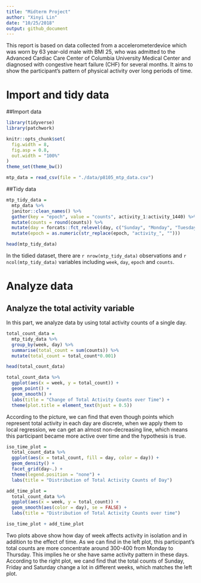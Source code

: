 ```yaml
---
title: "Midterm Project"
author: "Xinyi Lin"
date: "10/25/2018"
output: github_document
---
```


This report is based on data collected from a accelerometerdevice which was worn by 63 year-old male with BMI 25, who was admitted to the Advanced Cardiac Care Center of Columbia University Medical Center and diagnosed with congestive heart failure (CHF)  for several months. It aims to show the participant's pattern of physical activity over long periods of time.

# Import and tidy data

##Import data

```r
library(tidyverse)
library(patchwork)

knitr::opts_chunk$set(
  fig.width = 8,
  fig.asp = 0.8,
  out.width = "100%"
)
theme_set(theme_bw())
```

```r
mtp_data = read_csv(file = "./data/p8105_mtp_data.csv")
```

##Tidy data

```r
mtp_tidy_data =
  mtp_data %>% 
  janitor::clean_names() %>% 
  gather(key = "epoch", value = "counts", activity_1:activity_1440) %>% 
  mutate(counts = round(counts)) %>% 
  mutate(day = forcats::fct_relevel(day, c("Sunday", "Monday", "Tuesday", "Wednesday", "Thursday", "Friday", "Saturday"))) %>% 
  mutate(epoch = as.numeric(str_replace(epoch, "activity_", "")))

head(mtp_tidy_data)
```

In the tidied dataset, there are `r nrow(mtp_tidy_data)` observations and `r ncol(mtp_tidy_data)` variables including `week`, `day`, `epoch` and `counts`.

# Analyze data

## Analyze the total activity variable

In this part, we analyze data by using total activity counts of a single day.

```r
total_count_data =
  mtp_tidy_data %>% 
  group_by(week, day) %>% 
  summarise(total_count = sum(counts)) %>% 
  mutate(total_count = total_count*0.001)

head(total_count_data)
```

```r
total_count_data %>% 
  ggplot(aes(x = week, y = total_count)) +
  geom_point() +
  geom_smooth() +
  labs(title = "Change of Total Activity Counts over Time") +
  theme(plot.title = element_text(hjust = 0.5))
```

According to the picture, we can find that even though points which represent total activity in each day are discrete, when we apply them to local regression, we can get an almost non-decreasing line, which means this participant became more active over time and the hypothesis is true.

```r
iso_time_plot = 
  total_count_data %>% 
  ggplot(aes(x = total_count, fill = day, color = day)) +
  geom_density() +
  facet_grid(day~.) +
  theme(legend.position = "none") +
  labs(title = "Distribution of Total Activity Counts of Day")

add_time_plot = 
  total_count_data %>% 
  ggplot(aes(x = week, y = total_count)) +
  geom_smooth(aes(color = day), se = FALSE) +
  labs(title = "Distribution of Total Activity Counts over time")

iso_time_plot + add_time_plot
```

Two plots above show how day of week affects activity in isolation and in addition to the effect of time. As we can find in the left plot, this participant's total counts are more concentrate around 300-400 from Monday to Thursday. This implies he or she have same activity pattern in these days. According to the right plot,  we cand find that the total counts of Sunday, Friday and Saturday change a lot in different weeks, which matches the left plot.
